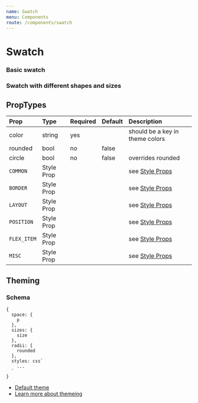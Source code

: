 ```yaml
---
name: Swatch
menu: Components
route: /components/swatch
---
```



# Swatch

### Basic swatch

<Playground>
    <Swatch color="orange" />
</Playground>

### Swatch with different shapes and sizes

<Playground>
    <Swatch color="red" size="2em" />
    <Swatch color="yellow" size="3em" circle />
    <Swatch color="green" size="4em" rounded />
</Playground>


## PropTypes

| Prop | Type | Required | Default | Description |
|:-----|:-----|:---------|:--------|:------------|
| color | string | yes | | should be a key in theme colors |
| rounded | bool | no | false | |
| circle | bool | no | false | overrides rounded |
| `COMMON` | Style Prop |  |  | see [Style Props](/style-props) |
| `BORDER` | Style Prop |  |  | see [Style Props](/style-props) |
| `LAYOUT` | Style Prop |  |  | see [Style Props](/style-props) |
| `POSITION` | Style Prop |  |  | see [Style Props](/style-props) |
| `FLEX_ITEM` | Style Prop |  |  | see [Style Props](/style-props) |
| `MISC` | Style Prop |  |  | see [Style Props](/style-props) |


## Theming

### Schema
```
{
  space: {
    p
  },
  sizes: {
    size
  },
  radii: {
    rounded
  },
  styles: css`
    ...
  `
}
```

- [Default theme](https://github.com/raster-foundry/blasterjs/tree/master/packages/core/theme/components/swatch)
- [Learn more about themeing](#)
